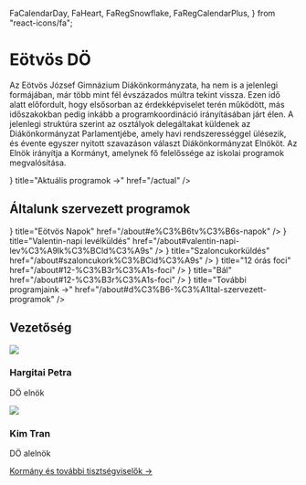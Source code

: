  FaCalendarDay,
  FaHeart,
  FaRegSnowflake,
  FaRegCalendarPlus,
} from "react-icons/fa";

<HeaderImg />

<div id="main" style={{marginTop: '500px'}}>

# Eötvös DÖ

Az Eötvös József Gimnázium Diákönkormányzata, ha nem is a jelenlegi formájában,
már több mint fél évszázados múltra tekint vissza. Ezen idő alatt előfordult,
hogy elsősorban az érdekképviselet terén működött, más időszakokban
pedig inkább a programkoordináció irányításában járt élen. A jelenlegi
struktúra szerint az osztályok delegáltakat küldenek az Diákönkormányzat
Parlamentjébe, amely havi rendszerességgel ülésezik, és évente egyszer
nyitott szavazáson választ Diákönkormányzat Elnököt. Az Elnök irányítja
a Kormányt, amelynek fő felelőssége az iskolai programok megvalósítása.

<Cards>
  <Card
    icon={<FaRegCalendarPlus />}
    title="Aktuális programok →"
    href="/actual"
  />
</Cards>

## Általunk szervezett programok

<Cards>
  <Card
    icon={<FaCalendarDay />}
    title="Eötvös Napok"
    href="/about#e%C3%B6tv%C3%B6s-napok"
  />
  <Card
    icon={<FaHeart />}
    title="Valentin-napi levélküldés"
    href="/about#valentin-napi-lev%C3%A9lk%C3%BCld%C3%A9s"
  />
  <Card
    icon={<FaRegSnowflake />}
    title="Szaloncukorküldés"
    href="/about#szaloncukork%C3%BCld%C3%A9s"
  />
  <Card
    icon={<BiFootball />}
    title="12 órás foci"
    href="/about#12-%C3%B3r%C3%A1s-foci"
  />
  <Card
    icon={<BiSolidMusic />}
    title="Bál"
    href="/about#12-%C3%B3r%C3%A1s-foci"
  />
  <Card
    icon={<FaRegCalendarPlus />}
    title="További programjaink →"
    href="/about#d%C3%B6-%C3%A1ltal-szervezett-programok"
  />
</Cards>

## Vezetőség

<div
  style={{
    width: "100%",
    display: "flex",
    justifyContent: "center",
    gap: "40px",
  }}
>
  <div
    style={{
      display: "flex",
      flexDirection: "column",
      width: "fit-content",
      padding: "10px",
      alignItems: "center",
    }}
  >
    <img src="/petra.jpg" style={{ borderRadius: "100%", width: "130px" }} />
    <h3
      style={{
        fontSize: "20px",
        fontWeight: "bold",
        marginTop: "10px",
        marginBottom: "-5px",
        textAlign: "center",
      }}
    >
      Hargitai Petra
    </h3>
    <p style={{ fontSize: "14px" }}>DÖ elnök</p>
  </div>
  <div
    style={{
      display: "flex",
      flexDirection: "column",
      width: "fit-content",
      padding: "10px",
      alignItems: "center",
    }}
  >
    <img src="/kim.jpg" style={{ borderRadius: "100%", width: "130px" }} />
    <h3
      style={{
        fontSize: "20px",
        fontWeight: "bold",
        marginTop: "10px",
        marginBottom: "-5px",
        textAlign: "center",
      }}
    >
      Kim Tran
    </h3>
    <p style={{ fontSize: "14px" }}>DÖ alelnök</p>
  </div>
</div>

[Kormány és további tisztségviselők →](/government)

</div>
